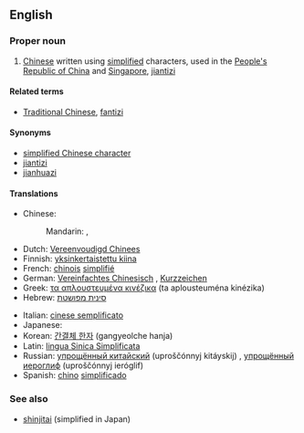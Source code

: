 {{wikipedia|Simplified Chinese character}}
==English==

===Proper noun===
{{en-proper noun|sg=[[simplified|Simplified]] [[Chinese]]}}

# [[Chinese]] written using [[simplified]] characters, used in the [[People's Republic of China]] and [[Singapore]], [[jiantizi]]

====Related terms====
* [[Traditional Chinese]], [[fantizi]]

====Synonyms====
* [[simplified Chinese character]]
* [[jiantizi]]
* [[jianhuazi]]

====Translations====
{{trans-top|Chinese written using simplified characters}}
* Chinese:
*: Mandarin: {{t|zh|簡體字|sc=Hani}},  {{t|zh|简体字|tr=jiǎntǐzì|sc=Hani}}
* Dutch: [[Vereenvoudigd Chinees]]
* Finnish: [[yksinkertaistettu kiina]]
* French: [[chinois]] [[simplifié]] {{m}}
* German: [[Vereinfachtes Chinesisch]] {{n}}, [[Kurzzeichen]] {{n}}
* Greek: [[τα απλουστευμένα κινέζικα]] (ta aplousteuména kinézika)
* Hebrew: [[סינית מפושטת]]
{{trans-mid}}
* Italian: [[cinese semplificato]] {{m}}
* Japanese: {{t|ja|簡体字|tr=かんたいじ, kantaiji|sc=Jpan}}
* Korean: [[간결체 한자]] (gangyeolche hanja)
* Latin: [[lingua Sinica Simplificata]]
* Russian: [[упрощённый китайский]] (uproščónnyj kitáyskij) {{m}}, [[упрощённый иероглиф]] (uproščónnyj ieróglif) {{m}}
* Spanish: [[chino]] [[simplificado]]
{{trans-bottom}}

===See also===
* [[shinjitai]] (simplified in Japan)